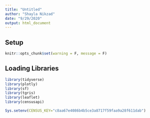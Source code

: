 ```yaml
---
title: "Untitled"
author: "Shayla Nikzad"
date: "9/29/2020"
output: html_document
---
```

## Setup
```r
knitr::opts_chunk$set(warning = F, message = F)
```

## Loading Libraries 
```r
library(tidyverse)
library(plotly)
library(sf)
library(tgris)
library(leaflet)
library(censusapi)

Sys.setenv(CENSUS_KEY="c8aa67e4086b4b5ce3a8717f59faa9a28f611dab")
```

